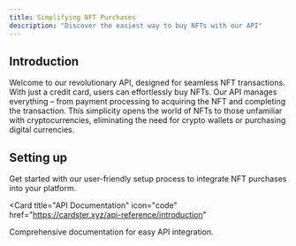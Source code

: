 ```yaml
---
title: Simplifying NFT Purchases
description: "Discover the easiest way to buy NFTs with our API"
---
```


## Introduction

Welcome to our revolutionary API, designed for seamless NFT transactions. With just a credit card, users can effortlessly buy NFTs. Our API manages everything – from payment processing to acquiring the NFT and completing the transaction. This simplicity opens the world of NFTs to those unfamiliar with cryptocurrencies, eliminating the need for crypto wallets or purchasing digital currencies.

## Setting up

Get started with our user-friendly setup process to integrate NFT purchases into your platform.

<Card
  title="API Documentation"
  icon="code"
  href="https://cardster.xyz/api-reference/introduction"
>
  Comprehensive documentation for easy API integration.
</Card>
